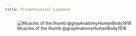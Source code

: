 ```yaml
---
title: Pisometacarpal Ligament
---
```


![Muscles of the thumb @grayAnatomyHumanBody1918](/The Archive/Images/Gray anatomy 1918 images/Myology/image426 The muscles of the thumb.gif)